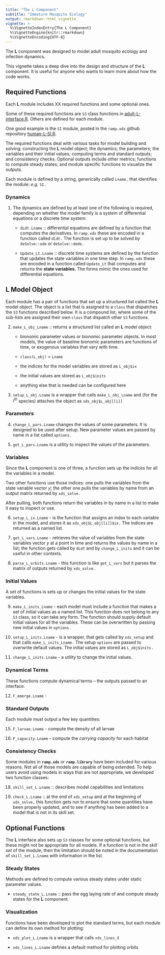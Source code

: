 ```yaml
---
title: "The L Component" 
subtitle: "Immature Mosquito Ecology" 
output: rmarkdown::html_vignette
vignette: >
  %\VignetteIndexEntry{The L Component}
  %\VignetteEngine{knitr::rmarkdown}
  %\VignetteEncoding{UTF-8}
---
```


The **L** component was designed to model adult mosquito ecology and infection dynamics. 

This vignette takes a deep dive into the design and structure of the **L** component. It is useful for anyone who wants to learn more about how the code works.  

## Required Functions 

Each **L** module includes XX required functions and some optional ones.

Some of these required functions are `S3` class functions in [adult-L-interface.R](https://github.com/dd-harp/ramp.xds/blob/main/R/adult-L-interface.R){target="_blank"}. Others are defined for each module. 

One good example is the `SI` module, posted in the `ramp.xds` github repository [human-L-SI.R](https://github.com/dd-harp/ramp.xds/blob/main/R/human-L-SIS.R){target="_blank"}. 

The required functions deal with various tasks for model building and solving: constructing the **L** model object; the dynamics; the parameters; the variables and their initial values; computing terms and standard outputs; and consistency checks. Optional outputs include other metrics; functions to compute steady states; and module specific functions to visualize the outputs. 

Each module is defined by a string, generically called `Lname,` that identifies the module: *e.g.* `SI.` 

### Dynamics 

1. The dynamics are defined by at least one of the following is required, depending on whether the model family is a system of differential equations or a discrete time system:  

    + `dLdt.Lname` :: differential equations are defined by a function that computes the derivatives. In `ramp.xds` these are encoded in a function called `dLdt.` The function is set up to be solved by `deSolve::ode` or `deSolve::dede.` 

    + `Update_Lt.Lname` :: discrete time systems are defined by the function that updates the state variables in one time step. In `ramp.xds` these are encoded in a function called `Update_Lt` that  computes and returns the **state variables.** The forms mimic the ones used for differential equations. 

## L Model Object

Each module has a pair of functions that set up a structured list called the **L** model object. 
The object is a list that is assigned to a `class` that dispatches the `S3` functions described below.
It is a compound list, where some of the sub-lists are assigned their own `class` that dispatch other `S3` functions. 

2. `make_L_obj_Lname` :: returns a structured list called an **L** model object: 

    + bionomic parameter values or bionomic parameter objects. In most models, the value of baseline bionomic parameters are functions of time, or exogenous variables that vary with time.  
   
    + `class(L_obj)` = `Lname` 
    
    + the indices for the model variables are stored as `L_obj$ix` 
    
    + the initial values are stored as `L_obj$inits` 
    
    + anything else that is needed can be configured here 
    
3. `setup_L_obj.Lname` is a wrapper that calls `make_L_obj_Lname` and (for the $i^{th}$ species) attaches the object as `xds_obj$L_obj[[i]]`

### Parameters

4. `change_L_pars.Lname` changes the values of some parameters. It is designed to be used after setup. New parameter values are passed by name in a list called `options.`

5. `get_L_pars.Lname` is a utility to inspect the values of the parameters. 

### Variables

Since the **L** component is one of three, a function sets up the indices for all the variables in a model.

Two other functions use those indices: one pulls the variables from the state variable vector $y$; the other one pulls the variables by name from an output matrix returned by `xds_solve.` 

After pulling, both functions return the variables in by name in a list to make it easy to inspect or use. 

6. `setup_L_ix.Lname` - is the function that assigns an index to each variable in the model, and stores it as `xds_obj$L_obj[[i]]$ix.` The indices are returned as a named list.  

7. `get_L_vars.Lname` - retrieves the value of variables from the state variables vector $y$ at a point in time and returns the values by name in a list; the function gets called by `dLdt` and by `change_L_inits` and it can be useful in other contexts. 

8. `parse_L_orbits.Lname` - this function is like `get_L_vars` but it parses the matrix of outputs returned by `xds_solve.` 

### Initial Values

A set of functions is sets up or changes the initial values for the state variables.  

9. `make_L_inits_Lname` - each model must include a function that makes a set of initial values as a named list. This function does not belong to any `S3` class, so it can take any form. The function should supply default initial values for all the variables. These can be overwritten by passing new initial values in `options.`
    
10. `setup_L_inits.Lname`  - is a wrapper, that gets called by `xds_setup` and that calls `make_L_inits_Lname.` The setup `options` are passed to overwrite default values. The initial values are stored as `L_obj$inits.` 

11. `change_L_inits.Lname` - a utility to change the initial values. 

### Dynamical Terms 

These functions compute dynamical terms -- the outputs passed to an interface.  

12. `F_emerge.Lname` - 

### Standard Outputs

Each module must output a few key quantities: 

15. `F_larvae.Lname` - compute the density of all larvae  

16. `F_capacity.Lname` - compute the *carrying capacity* for each habitat 

### Consistency Checks

Some modules in **`ramp.xds`** or **`ramp.library`** have been included for various reasons. Not all of those models are capable of being extended. To help users avoid using models in ways that are not appropriate, we developed two function classes:  

18. `skill_set_L.Lname` :: describes model capabilities and limitations

19. `check_L.Lname` :: at the end of `xds_setup` and at the beginning of `xds_solve,` this function gets run to ensure that some quantities have been properly updated, and to see if anything has been added to a model that is not in its skill set.  

## Optional Functions 

The **L** interface also sets up `S3` classes for some optional functions, but these might not be appropriate for all models. If a function is not in the *skill set* of the module, then the limitation should be noted in the documentation of `skill_set_L.Lname` with information in the list. 

### Steady States

Methods are defined to compute various steady states under static parameter values.  

+ `steady_state_L.Lname` :: pass the egg laying rate of and compute steady states for the **L** component. 

### Visualization 

Functions have been developed to plot the standard terms, but each module can define its own method for plotting: 

+ `xds_plot_L.Lname` is a wrapper that calls `xds_lines_X` 

+ `xds_lines_L.Lname` defines a default method for plotting orbits 
